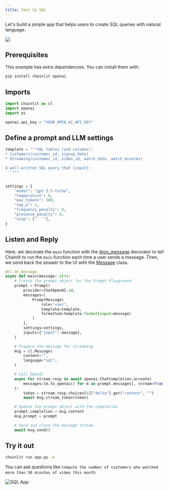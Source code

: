 ```yaml
---
title: Text to SQL
---
```


Let's build a simple app that helps users to create SQL queries with natural language.

<Frame caption="Preview of the final result">
  <img src="/images/text-to-sql.png" />
</Frame>

## Prerequisites

This example has extra dependencies. You can install them with:

```bash
pip install chainlit openai
```

## Imports

```python app.py
import chainlit as cl
import openai
import os

openai.api_key = "YOUR_OPEN_AI_API_KEY"
```

## Define a prompt and LLM settings

````python app.py
template = """SQL tables (and columns):
* Customers(customer_id, signup_date)
* Streaming(customer_id, video_id, watch_date, watch_minutes)

A well-written SQL query that {input}:
```"""


settings = {
    "model": "gpt-3.5-turbo",
    "temperature": 0,
    "max_tokens": 500,
    "top_p": 1,
    "frequency_penalty": 0,
    "presence_penalty": 0,
    "stop": ["```"],
}
````

## Listen and Reply

Here, we decorate the `main` function with the [@on_message](/api-reference/on-message) decorator to tell Chainlit to run the `main` function each time a user sends a message.
Then, we send back the answer to the UI with the [Message](/api-reference/message) class.

```python app.py
@cl.on_message
async def main(message: str):
    # Create the prompt object for the Prompt Playground
    prompt = Prompt(
        provider=ChatOpenAI.id,
        messages=[
            PromptMessage(
                role="user",
                template=template,
                formatted=template.format(input=message)
            )
        ],
        settings=settings,
        inputs={"input": message},
    )

    # Prepare the message for streaming
    msg = cl.Message(
        content="",
        language="sql",
    )

    # Call OpenAI
    async for stream_resp in await openai.ChatCompletion.acreate(
        messages=[m.to_openai() for m in prompt.messages], stream=True, **settings
    ):
        token = stream_resp.choices[0]["delta"].get("content", "")
        await msg.stream_token(token)

    # Update the prompt object with the completion
    prompt.completion = msg.content
    msg.prompt = prompt

    # Send and close the message stream
    await msg.send()
```

## Try it out

```bash
chainlit run app.py -w
```

You can ask questions like `Compute the number of customers who watched more than 50 minutes of video this month`.

![SQL App](/images/text-to-sql.png)
